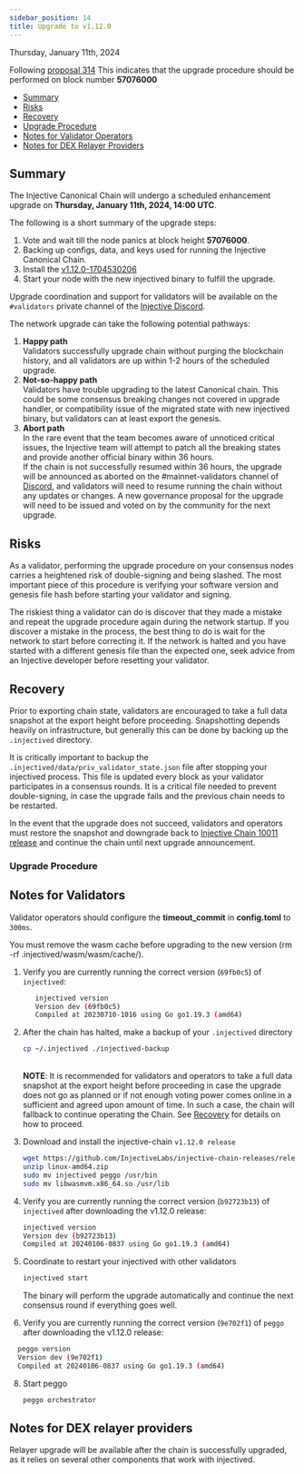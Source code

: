 ```yaml
---
sidebar_position: 14
title: Upgrade to v1.12.0
---
```


Thursday, January 11th, 2024

Following [proposal 314](https://injhub.com/proposals/314/) This indicates that the upgrade procedure should be performed on block number **57076000**

* [Summary](#summary)
* [Risks](#risks)
* [Recovery](#recovery)
* [Upgrade Procedure](#upgrade-procedure)
* [Notes for Validator Operators](#notes-for-validators)
* [Notes for DEX Relayer Providers](#notes-for-dex-relayer-providers)

## Summary

The Injective Canonical Chain will undergo a scheduled enhancement upgrade on **Thursday, January 11th, 2024, 14:00 UTC**.

The following is a short summary of the upgrade steps:

1. Vote and wait till the node panics at block height **57076000**.
2. Backing up configs, data, and keys used for running the Injective Canonical Chain.
3. Install the [v1.12.0-1704530206](https://github.com/InjectiveLabs/injective-chain-releases/releases/tag/v1.12.0-1704530206)
4. Start your node with the new injectived binary to fulfill the upgrade.

Upgrade coordination and support for validators will be available on the `#validators` private channel of the [Injective Discord](https://discord.gg/injective).

The network upgrade can take the following potential pathways:

1. **Happy path**\
   Validators successfully upgrade chain without purging the blockchain history, and all validators are up within 1-2 hours of the scheduled upgrade.
2. **Not-so-happy path**\
   Validators have trouble upgrading to the latest Canonical chain. This could be some consensus breaking changes not covered in upgrade handler, or compatibility issue of the migrated state with new injectived binary, but validators can at least export the genesis.
3. **Abort path**\
   In the rare event that the team becomes aware of unnoticed critical issues, the Injective team will attempt to patch all the breaking states and provide another official binary within 36 hours.\
   If the chain is not successfully resumed within 36 hours, the upgrade will be announced as aborted on the #mainnet-validators channel of [Discord](https://discord.gg/injective), and validators will need to resume running the chain without any updates or changes. A new governance proposal for the upgrade will need to be issued and voted on by the community for the next upgrade.

## Risks

As a validator, performing the upgrade procedure on your consensus nodes carries a heightened risk of double-signing and being slashed. The most important piece of this procedure is verifying your software version and genesis file hash before starting your validator and signing.

The riskiest thing a validator can do is discover that they made a mistake and repeat the upgrade procedure again during the network startup. If you discover a mistake in the process, the best thing to do is wait for the network to start before correcting it. If the network is halted and you have started with a different genesis file than the expected one, seek advice from an Injective developer before resetting your validator.

## Recovery

Prior to exporting chain state, validators are encouraged to take a full data snapshot at the export height before proceeding. Snapshotting depends heavily on infrastructure, but generally this can be done by backing up the `.injectived` directory.

It is critically important to backup the `.injectived/data/priv_validator_state.json` file after stopping your injectived process. This file is updated every block as your validator participates in a consensus rounds. It is a critical file needed to prevent double-signing, in case the upgrade fails and the previous chain needs to be restarted.

In the event that the upgrade does not succeed, validators and operators must restore the snapshot and downgrade back to [Injective Chain 10011 release](https://github.com/InjectiveLabs/injective-chain-releases/releases/tag/v1.11.6-1688984159) and continue the chain until next upgrade announcement.

### Upgrade Procedure

## Notes for Validators

Validator operators should configure the **timeout_commit** in **config.toml** to `300ms`.

You must remove the wasm cache before upgrading to the new version (rm -rf .injectived/wasm/wasm/cache/).

1.  Verify you are currently running the correct version (`69fb0c5`) of `injectived`:

    ```bash
       injectived version
       Version dev (69fb0c5)
       Compiled at 20230710-1016 using Go go1.19.3 (amd64)
    ```
2.  After the chain has halted, make a backup of your `.injectived` directory

    ```bash
    cp ~/.injectived ./injectived-backup
    ```

    \
    **NOTE**: It is recommended for validators and operators to take a full data snapshot at the export height before proceeding in case the upgrade does not go as planned or if not enough voting power comes online in a sufficient and agreed upon amount of time. In such a case, the chain will fallback to continue operating the Chain. See [Recovery](#recovery) for details on how to proceed.
3.  Download and install the injective-chain `v1.12.0 release`

    ```bash
    wget https://github.com/InjectiveLabs/injective-chain-releases/releases/download/v1.12.0-1704530206/linux-amd64.zip
    unzip linux-amd64.zip
    sudo mv injectived peggo /usr/bin
    sudo mv libwasmvm.x86_64.so /usr/lib
    ```
4.  Verify you are currently running the correct version (`b92723b13`) of `injectived` after downloading the v1.12.0 release:

    ```bash
    injectived version
    Version dev (b92723b13)
    Compiled at 20240106-0837 using Go go1.19.3 (amd64)
    ```
5.  Coordinate to restart your injectived with other validators

    ```bash
    injectived start
    ```

    The binary will perform the upgrade automatically and continue the next consensus round if everything goes well.
6. Verify you are currently running the correct version (`9e702f1`) of `peggo` after downloading the v1.12.0 release:

```bash
  peggo version
  Version dev (9e702f1)
  Compiled at 20240106-0837 using Go go1.19.3 (amd64)
```

8.  Start peggo

    ```bash
    peggo orchestrator
    ```

## Notes for DEX relayer providers

Relayer upgrade will be available after the chain is successfully upgraded, as it relies on several other components that work with injectived.
